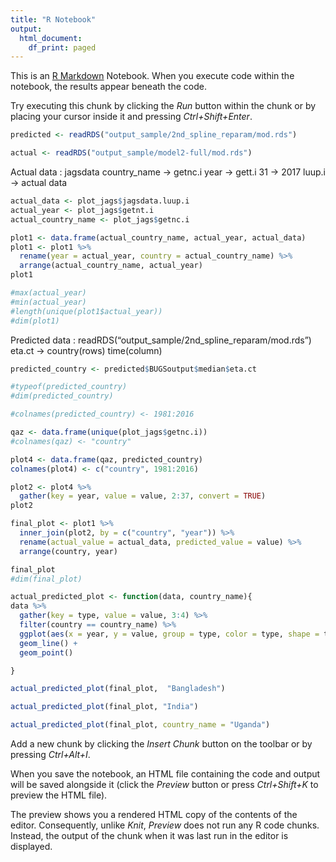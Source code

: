 ---
title: "R Notebook"
output:
  html_document:
    df_print: paged
---

This is an [R Markdown](http://rmarkdown.rstudio.com) Notebook. When you execute code within the notebook, the results appear beneath the code. 

Try executing this chunk by clicking the *Run* button within the chunk or by placing your cursor inside it and pressing *Ctrl+Shift+Enter*. 

```{r}
predicted <- readRDS("output_sample/2nd_spline_reparam/mod.rds")

actual <- readRDS("output_sample/model2-full/mod.rds")
```

Actual data : jagsdata
  country_name -> getnc.i
  year -> gett.i
    31 -> 2017
  luup.i -> actual data
```{r}
actual_data <- plot_jags$jagsdata.luup.i
actual_year <- plot_jags$getnt.i
actual_country_name <- plot_jags$getnc.i

plot1 <- data.frame(actual_country_name, actual_year, actual_data)
plot1 <- plot1 %>% 
  rename(year = actual_year, country = actual_country_name) %>% 
  arrange(actual_country_name, actual_year)
plot1

#max(actual_year)
#min(actual_year)
#length(unique(plot1$actual_year))
#dim(plot1)

```
  
  
Predicted data : readRDS("output_sample/2nd_spline_reparam/mod.rds")
  eta.ct -> country(rows) time(column)
```{r}
predicted_country <- predicted$BUGSoutput$median$eta.ct

#typeof(predicted_country)
#dim(predicted_country) 

#colnames(predicted_country) <- 1981:2016

qaz <- data.frame(unique(plot_jags$getnc.i))
#colnames(qaz) <- "country"

plot4 <- data.frame(qaz, predicted_country)
colnames(plot4) <- c("country", 1981:2016)

plot2 <- plot4 %>% 
  gather(key = year, value = value, 2:37, convert = TRUE)
plot2
```

```{r}

final_plot <- plot1 %>% 
  inner_join(plot2, by = c("country", "year")) %>% 
  rename(actual_value = actual_data, predicted_value = value) %>% 
  arrange(country, year)

final_plot
#dim(final_plot)
```


```{r}

actual_predicted_plot <- function(data, country_name){
data %>% 
  gather(key = type, value = value, 3:4) %>% 
  filter(country == country_name) %>% 
  ggplot(aes(x = year, y = value, group = type, color = type, shape = type)) +
  geom_line() +
  geom_point()

}
```

```{r}
actual_predicted_plot(final_plot,  "Bangladesh")
```

```{r}
actual_predicted_plot(final_plot, "India")
```

```{r}
actual_predicted_plot(final_plot, country_name = "Uganda")
```

Add a new chunk by clicking the *Insert Chunk* button on the toolbar or by pressing *Ctrl+Alt+I*.

When you save the notebook, an HTML file containing the code and output will be saved alongside it (click the *Preview* button or press *Ctrl+Shift+K* to preview the HTML file).

The preview shows you a rendered HTML copy of the contents of the editor. Consequently, unlike *Knit*, *Preview* does not run any R code chunks. Instead, the output of the chunk when it was last run in the editor is displayed.
